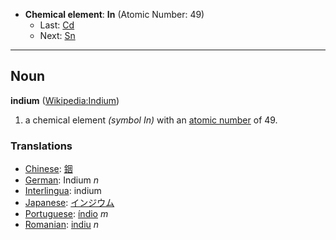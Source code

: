 *'''Chemical element''': '''In''' (Atomic Number: 49)
**Last: [[Cadmium|Cd]]
**Next: [[Tin|Sn]]
----
== Noun ==
'''indium''' ([[en:Indium|Wikipedia:Indium]])

# a chemical element ''(symbol In)'' with an [[atomic number]] of 49.

===Translations===
*[[Chinese]]: [[銦]]
*[[German]]: Indium ''n''
*[[Interlingua]]: indium
*[[Japanese]]: [[インジウム]]
*[[Portuguese]]: [[índio]] ''m''
*[[Romanian]]: [[indiu]] ''n''